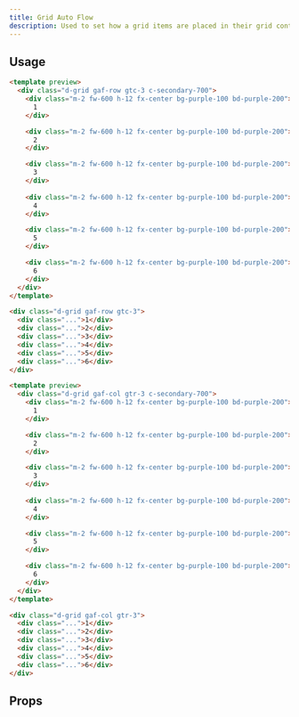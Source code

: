 ```yaml
---
title: Grid Auto Flow
description: Used to set how a grid items are placed in their grid container.
---
```


<DocsTable
  name="grid-auto-flow"
/>

## Usage

```html rose
<template preview>
  <div class="d-grid gaf-row gtc-3 c-secondary-700">
    <div class="m-2 fw-600 h-12 fx-center bg-purple-100 bd-purple-200">
      1
    </div>

    <div class="m-2 fw-600 h-12 fx-center bg-purple-100 bd-purple-200">
      2
    </div>

    <div class="m-2 fw-600 h-12 fx-center bg-purple-100 bd-purple-200">
      3
    </div>
    
    <div class="m-2 fw-600 h-12 fx-center bg-purple-100 bd-purple-200">
      4
    </div>

    <div class="m-2 fw-600 h-12 fx-center bg-purple-100 bd-purple-200">
      5
    </div>

    <div class="m-2 fw-600 h-12 fx-center bg-purple-100 bd-purple-200">
      6
    </div>
  </div>
</template>

<div class="d-grid gaf-row gtc-3">
  <div class="...">1</div>
  <div class="...">2</div>
  <div class="...">3</div>
  <div class="...">4</div>
  <div class="...">5</div>
  <div class="...">6</div>
</div>
```


```html rose
<template preview>
  <div class="d-grid gaf-col gtr-3 c-secondary-700">
    <div class="m-2 fw-600 h-12 fx-center bg-purple-100 bd-purple-200">
      1
    </div>

    <div class="m-2 fw-600 h-12 fx-center bg-purple-100 bd-purple-200">
      2
    </div>

    <div class="m-2 fw-600 h-12 fx-center bg-purple-100 bd-purple-200">
      3
    </div>
    
    <div class="m-2 fw-600 h-12 fx-center bg-purple-100 bd-purple-200">
      4
    </div>

    <div class="m-2 fw-600 h-12 fx-center bg-purple-100 bd-purple-200">
      5
    </div>

    <div class="m-2 fw-600 h-12 fx-center bg-purple-100 bd-purple-200">
      6
    </div>
  </div>
</template>

<div class="d-grid gaf-col gtr-3">
  <div class="...">1</div>
  <div class="...">2</div>
  <div class="...">3</div>
  <div class="...">4</div>
  <div class="...">5</div>
  <div class="...">6</div>
</div>
```

## Props

<DocsTable
  name="grid-auto-flow"
  type="props"
/>


